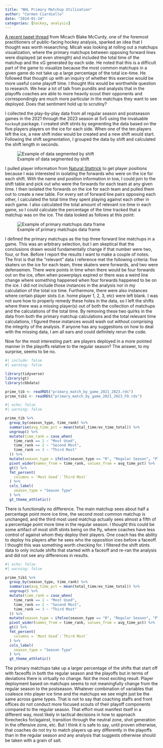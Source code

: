 ```yaml
---
title: "NHL Primary Matchup Utilization"
author: "Carmen Ciardiello"
date: "2024-01-24"
categories: [hockey, analysis]
---
```


[A recent tweet thread](https://twitter.com/IneffectiveMath/status/1747828458321850567) from Micach Blake McCurdy, one of the foremost practitioners of public-facing hockey analysis, sparked an idea that I thought was worth researching. Micah was looking at rolling out a matchups visualization, where the primary matchups between opposing forward lines were displayed (at even strength) and included the total time of the matchup and the xG generated by each side. He noted that this is a difficult part of the game to visualize because the most common matchups in a given game do not take up a large percentage of the total ice-time. He followed that thought up with an inquiry of whether this exercise would be more useful come playoff time. I thought this would be worthwhile question to research. We hear a lot of talk from pundits and analysts that in the playoffs coaches are able to more heavily scout their opponents and correspondingly are much more particular in the matchups they want to see deployed. Does that sentiment hold up to scrutiny?

I collected the play-by-play data from all regular season and postseason games in the 2021 through the 2023 season at 5v5 using the invaluable `hockeyR` package. I created shift stints by segmenting the data based on the five players players on the ice for each side. When one of the ten players left the ice, a new shift index would be created and a new shift would start. Following the shift segmentation, I grouped the data by shift and calculated the shift length in seconds.  

![Example of data segmented by shift](shift_segments_example.PNG)

I pulled player information from [Natural Stattrick](https://www.naturalstattrick.com/) to get player positions because I was interested in isolating the forwards who were on the ice for each shift. With the name and position information in tow, I could join to the shift table and pick out who were the forwards for each team at any given time. I then isolated the forwards on the ice for each team and pulled them out to create a new table. For every set of forward line pairs opposing each other, I calculated the total time they spent playing against each other in each game. I also calculated the total amount of relevant ice time in each game, so I could calculate the percentage of the time tracked that a matchup was on the ice. The data looked as follows at this point: 

![Example of primary matchups data frame](primary_matchups_ex.PNG)

I defined the primary matchups as the top three forward line matchups in a game. This was an arbitrary selection, but I am skeptical that the conclusions drawn would fundamentally change if that number were two, four, or five. Before I report the results I want to make a couple of notes. The first is that the "relevant" data I reference met the following criteria: five skaters on the ice for each team, three skaters were forwards, and two were defensemen. There were points in time when there would be four forwards out on the ice, often when powerplays expired or there was a weird line change where something happened when four forwards happened to be on the ice. I did not include those instances in the analysis nor in my calculation of the total ice time. Furthermore, there were also instances where certain player slots (i.e. home player 1, 2, 3, etc) were left blank. I was not sure how to properly remedy these holes in the data, so I left the shifts where there was a missing player(s) out of both the collection of matchups and the calculations of the total time. By removing these two quirks in the data from both the primary matchup calculations and the total relevant time calculations, I figured these instances would wash out without comprising the integrity of the analysis. If anyone has any suggestions on how to deal with the missing data, I am all ears and could definitely rerun the code.  

Now for the most interesting part: are players deployed in a more pointed manner in the playoffs relative to the regular season? The answer, to my surprise, seems to be no. 

```r
#| include: false
#| warning: false

library(tidyverse)
library(gt) 
library(cbbdata)

prime_tib <- readRDS("primary_match_by_game_2021_2023.rds")
prime_tib1 <- readRDS("primary_match_by_game_2021_2023_FO.rds")

```

```r
#| echo: false
#| warning: false

prime_tib %>% 
  group_by(season_type, time_rank) %>% 
  summarise(avg_time_pct = mean(total_time/ev_time_total)) %>% 
  ungroup() %>%
  mutate(time_rank = case_when(
    time_rank == 1 ~ "Most Used", 
    time_rank == 2 ~ "Second Most",
    time_rank == 3 ~ "Third Most"
  )) %>%
  mutate(season_type = ifelse(season_type == "R", "Regular Season", "Playoffs")) %>% 
  pivot_wider(names_from = time_rank, values_from = avg_time_pct) %>% 
  gt() %>% 
  fmt_percent(
    columns = `Most Used`:`Third Most`
  ) %>% 
  cols_label(
    season_type = "Season Type"
  ) %>% 
  gt_theme_athletic()

```

There is functionally no difference. The main matchup sees about half a percentage point more ice time, the second most common matchup is unchanged, and the third most used matchup actually sees almost a fifth of a percentage point more time in the regular season. I thought this could be some artifact of most shift stints being on the fly, where coaches have less control of against whom they deploy their players. One coach has the ability to deploy his players after he sees who the opposition ices before a faceoff. I thought this was something worth checking for. I filtered the shift stints data to only include shifts that started with a faceoff and re-ran the analysis and did not see any differences in results. 

```r
#| echo: false
#| warning: false

prime_tib1 %>% 
  group_by(season_type, time_rank) %>% 
  summarise(avg_time_pct = mean(total_time/ev_time_total)) %>% 
  ungroup() %>%
  mutate(time_rank = case_when(
    time_rank == 1 ~ "Most Used", 
    time_rank == 2 ~ "Second Most",
    time_rank == 3 ~ "Third Most"
  )) %>%
  mutate(season_type = ifelse(season_type == "R", "Regular Season", "Playoffs")) %>% 
  pivot_wider(names_from = time_rank, values_from = avg_time_pct) %>% 
  gt() %>% 
  fmt_percent(
    columns = `Most Used`:`Third Most`
  ) %>% 
  cols_label(
    season_type = "Season Type"
  ) %>% 
  gt_theme_athletic()

```

The primary matchups take up a larger percentage of the shifts that start off with faceoffs in both the regular season and the playoffs but in terms of deviations there is virtually no change. Not the most exciting result. Player deployment based on matchups seems to not meaningfully change from the regular season to the postseason. Whatever combination of variables that coalesce into player ice time and the matchups we see might just be the same across game types. That is not to say that coaching staffs and front offices do not conduct more focused scouts of their playoff components compared to the regular season. That effort must manifest itself in a different way, most likely in tactical decisions in how to approach forechecks for/against, transition through the neutral zone, shot generation in the offensive zone, etc. But I think it is safe to say, until proven otherwise, that coaches do not try to match players up any differently in the playoffs than in the regular season and any analysis that suggests otherwise should be taken with a grain of salt. 
